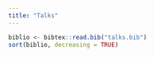 ```yaml
---
title: "Talks"
---
```


```r
biblio <- bibtex::read.bib("talks.bib")
sort(biblio, decreasing = TRUE)
```
